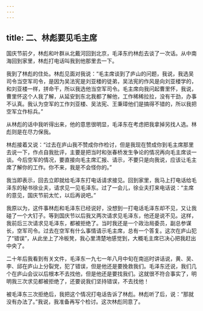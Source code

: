```yaml
---
---
---
```

title: 二、林彪要见毛主席
---



国庆节前夕，林彪和叶群从北戴河回到北京，毛泽东约林彪去谈了一次话。从中南海回到家里，林彪打电话叫我到他那里去一下。

我到了林彪的住处。林彪见面对我说：“毛主席谈到了庐山的问题，我说，我选吴司令当空军司令，是因为吴法宪是刘亚楼的徒弟，吴法宪的作风是向刘亚楼学的，和刘亚楼一样，拼命干，所以我选他当空军司令。毛主席向我问起曹里怀，我说，曹里怀这个人我了解，从延安到东北我都了解他，工作稀稀拉拉，没有干劲，办事不认真。我认为空军的工作刘亚楼、吴法宪、王秉璋他们是搞得不错的，所以我把空军立作标兵。”

从林彪的话中我听得出来，他的意思很明显，毛泽东在考虑把我拿掉另找人选。林彪则是在尽力保我。

林彪接着又说：“过去在庐山我不赞成你作检讨，但是我现在赞成你到毛主席那里去说一下，作点自我批评，主要是把当时和张春桥发生争论的情况再向毛主席谈一谈。今后空军的情况，要直接向毛主席汇报、请示，不要只是向我说，应该让毛主席了解你的工作。你不来，我是不会怪你的。”

我当即表示，回去立即就给毛泽东打电话请求接见。回到家里，我马上打电话给毛泽东的秘书徐业夫，请求见一见毛泽东。过了一会儿，徐业夫打来电话说：“主席的意见，国庆节前太忙，以后再说吧。”

我原以为，这件事林彪和毛泽东已经说好，没想到一打电话毛泽东却不见，又让我碰了一个大钉子。等到国庆节以后我又两次请求见毛泽东，他还是说不见。这样，我前后三次请求见毛泽东，都被拒绝了。当时我还是一个政治局委员，副总参谋长，空军司令。过去在空军有什么事情请示毛主席，总有一个答复。这次在庐山犯了“错误”，从此坐上了冷板凳，我心里清楚地感觉到，大概毛主席已决心把我赶出中央了。

二十年后我看到有关文件，毛泽东一九七一年八月中旬在南巡时讲话说，黄、吴、李、邱在庐山上分裂党，犯了错误，但是他还是要挽救我们。毛泽东还说，我们几个在庐山会议以后根本不去找他，但是他还是要找我们。这就很不符合事实了，明明我三次求见都被拒绝了，还要说我们坚持错误，不去找他！

被毛泽东三次拒绝后，我把这个情况打电话告诉了林彪。林彪听了后，说：“那就没有办法了。”我说，我准备再写个检讨。这次林彪同意了。